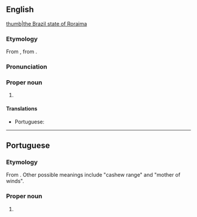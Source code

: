 ==English==
{{wikipedia}}
[[file:Brazil State Roraima.svg|thumb|the Brazil state of Roraima]]

===Etymology===
From {{etyl|pt|en}} {{m|pt|Roraima}}, from {{etyl|tpw|en}}.

===Pronunciation===
{{rfp||en|lang=en}}

===Proper noun===
{{en-proper noun}}

# {{place:Brazil/state|en|capital=Boa Vista|region=North Region}}

====Translations====
{{trans-top|state of northern Brazil}}
* Portuguese: {{t+|pt|Roraima|f}}
{{trans-mid}}
{{trans-bottom}}

----

==Portuguese==
===Etymology===
From {{etyl|aoc|pt}} {{m|aoc|roro imã||parrot-green mount}}. Other possible meanings include "cashew range" and "mother of winds".

===Proper noun===
{{pt-proper noun|m}}

# {{place:Brazil/state|pt|capital=Boa Vista|region=North Region}}